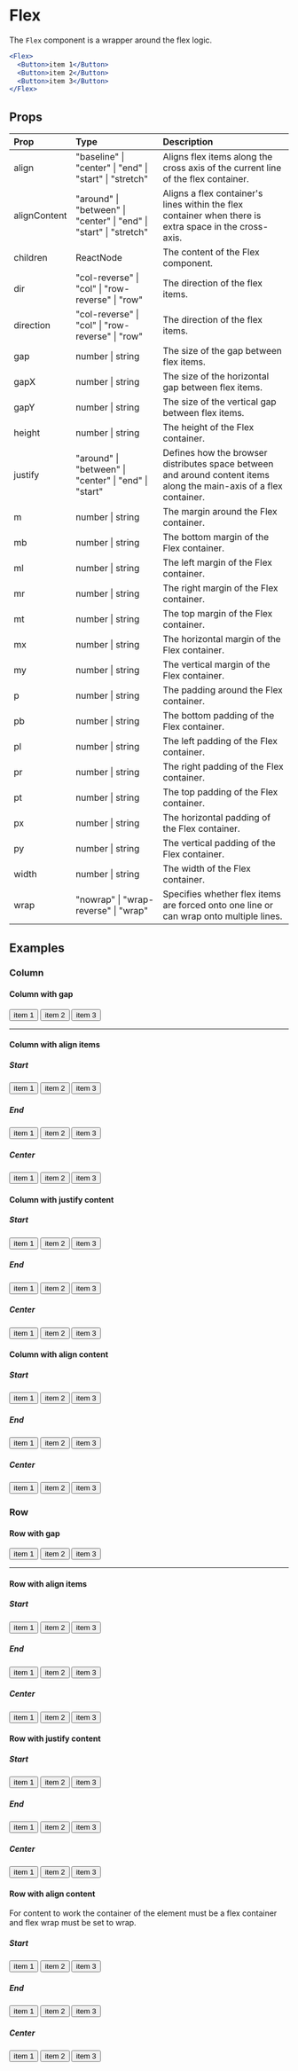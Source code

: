 
# Flex

The `Flex` component is a wrapper around the flex logic.

```jsx
<Flex>
  <Button>item 1</Button>
  <Button>item 2</Button>
  <Button>item 3</Button>
</Flex>
```

## Props

| Prop         | Type                                                               | Description                                                                                                         |
|:-------------|:-------------------------------------------------------------------|:--------------------------------------------------------------------------------------------------------------------|
| align        | "baseline" \| "center" \| "end" \| "start" \| "stretch"            | Aligns flex items along the cross axis of the current line of the flex container.                                   |
| alignContent | "around" \| "between" \| "center" \| "end" \| "start" \| "stretch" | Aligns a flex container's lines within the flex container when there is extra space in the cross-axis.              |
| children     | ReactNode                                                          | The content of the Flex component.                                                                                  |
| dir          | "col-reverse" \| "col" \| "row-reverse" \| "row"                   | The direction of the flex items.                                                                                    |
| direction    | "col-reverse" \| "col" \| "row-reverse" \| "row"                   | The direction of the flex items.                                                                                    |
| gap          | number \| string                                                   | The size of the gap between flex items.                                                                             |
| gapX         | number \| string                                                   | The size of the horizontal gap between flex items.                                                                  |
| gapY         | number \| string                                                   | The size of the vertical gap between flex items.                                                                    |
| height       | number \| string                                                   | The height of the Flex container.                                                                                   |
| justify      | "around" \| "between" \| "center" \| "end" \| "start"              | Defines how the browser distributes space between and around content items along the main-axis of a flex container. |
| m            | number \| string                                                   | The margin around the Flex container.                                                                               |
| mb           | number \| string                                                   | The bottom margin of the Flex container.                                                                            |
| ml           | number \| string                                                   | The left margin of the Flex container.                                                                              |
| mr           | number \| string                                                   | The right margin of the Flex container.                                                                             |
| mt           | number \| string                                                   | The top margin of the Flex container.                                                                               |
| mx           | number \| string                                                   | The horizontal margin of the Flex container.                                                                        |
| my           | number \| string                                                   | The vertical margin of the Flex container.                                                                          |
| p            | number \| string                                                   | The padding around the Flex container.                                                                              |
| pb           | number \| string                                                   | The bottom padding of the Flex container.                                                                           |
| pl           | number \| string                                                   | The left padding of the Flex container.                                                                             |
| pr           | number \| string                                                   | The right padding of the Flex container.                                                                            |
| pt           | number \| string                                                   | The top padding of the Flex container.                                                                              |
| px           | number \| string                                                   | The horizontal padding of the Flex container.                                                                       |
| py           | number \| string                                                   | The vertical padding of the Flex container.                                                                         |
| width        | number \| string                                                   | The width of the Flex container.                                                                                    |
| wrap         | "nowrap" \| "wrap-reverse" \| "wrap"                               | Specifies whether flex items are forced onto one line or can wrap onto multiple lines.                              |


## Examples

### Column

#### Column with gap
<Flex gap={2} p="4">
  <Button>item 1</Button>
  <Button>item 2</Button>
  <Button>item 3</Button>
</Flex>

---

#### Column with align items

##### Start
<Flex items='start' p="4">
  <Button>item 1</Button>
  <Button>item 2</Button>
  <Button>item 3</Button>
</Flex>

##### End
<Flex items='end' p="4">
  <Button>item 1</Button>
  <Button>item 2</Button>
  <Button>item 3</Button>
</Flex>

##### Center
<Flex items='center' p="4">
  <Button>item 1</Button>
  <Button>item 2</Button>
  <Button>item 3</Button>
</Flex>

#### Column with justify content

##### Start

<Flex justify='start' p="4" h="48">
  <Button h="8">item 1</Button>
  <Button h="8">item 2</Button>
  <Button h="8">item 3</Button>
</Flex>

##### End

<Flex justify='end' p="4" h="48">
  <Button h="8">item 1</Button>
  <Button h="8">item 2</Button>
  <Button h="8">item 3</Button>
</Flex>

##### Center

<Flex justify='center' p="4" h="48">
  <Button h="8">item 1</Button>
  <Button h="8">item 2</Button>
  <Button h="8">item 3</Button>
</Flex>

#### Column with align content

##### Start

<Flex bg="transparent">
<Flex content='start' p="4" wrap="wrap">
  <Button>item 1</Button>
  <Button>item 2</Button>
  <Button>item 3</Button>
</Flex>

##### End

<Flex content='end' p="4" wrap="wrap">
  <Button>item 1</Button>
  <Button>item 2</Button>
  <Button>item 3</Button>
</Flex>

##### Center

<Flex content='center' p="4" wrap="wrap">
  <Button>item 1</Button>
  <Button>item 2</Button>
  <Button>item 3</Button>
</Flex>
</Flex>

### Row

#### Row with gap

<Flex direction='row' gap={2} p="4">
  <Button>item 1</Button>
  <Button>item 2</Button>
  <Button>item 3</Button>
</Flex>

---

#### Row with align items

##### Start

<Flex direction='row' items='start' h='48' p="4">
  <Button h='8'>item 1</Button>
  <Button h='8'>item 2</Button>
  <Button h='8'>item 3</Button>
</Flex>

##### End

<Flex direction='row' items='end' h='48' p="4">
  <Button h='8'>item 1</Button>
  <Button h='8'>item 2</Button>
  <Button h='8'>item 3</Button>
</Flex>

##### Center

<Flex direction='row' items='center' h='48' p="4">
  <Button h='8'>item 1</Button>
  <Button h='8'>item 2</Button>
  <Button h='8'>item 3</Button>
</Flex>

#### Row with justify content

##### Start

<Flex direction='row' justify='start' h='48' p="4">
  <Button h='8'>item 1</Button>
  <Button h='8'>item 2</Button>
  <Button h='8'>item 3</Button>
</Flex>

##### End

<Flex direction='row' justify='end' h='48' p="4">
  <Button h='8'>item 1</Button>
  <Button h='8'>item 2</Button>
  <Button h='8'>item 3</Button>
</Flex>

##### Center

<Flex direction='row' justify='center' h='48' p="4">
  <Button h='8'>item 1</Button>
  <Button h='8'>item 2</Button>
  <Button h='8'>item 3</Button>
</Flex>

#### Row with align content

For content to work the container of the element must be a flex container and flex wrap must be set to wrap.

##### Start

<Flex>
<Flex direction='row' content='start' h='48' wrap="wrap" p="4">
  <Button h='8'>item 1</Button>
  <Button h='8'>item 2</Button>
  <Button h='8'>item 3</Button>
</Flex>
</Flex>

##### End

<Flex>
<Flex direction='row' content='end' h='48' wrap="wrap" p="4">
  <Button h='8'>item 1</Button>
  <Button h='8'>item 2</Button>
  <Button h='8'>item 3</Button>
</Flex>
</Flex>

##### Center

<Flex>
<Flex direction='row' content='center' h='48' wrap="wrap" p="4">
  <Button h='8'>item 1</Button>
  <Button h='8'>item 2</Button>
  <Button h='8'>item 3</Button>
</Flex>
</Flex>


